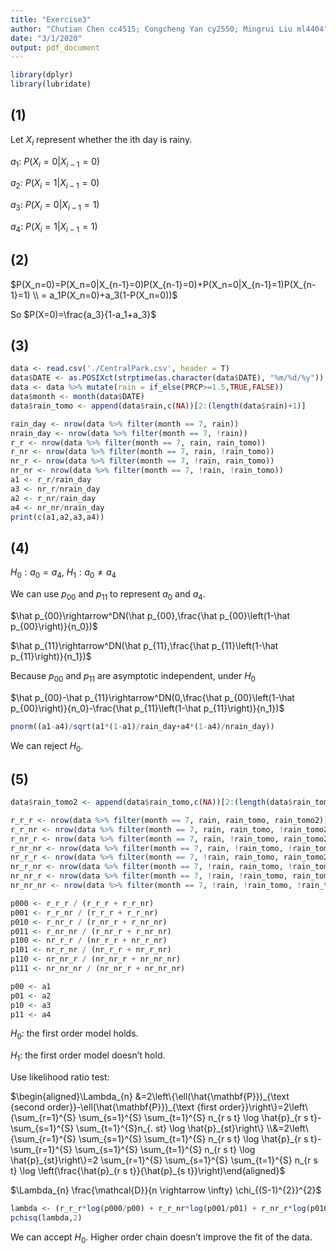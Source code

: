 ```yaml
---
title: "Exercise3"
author: "Chutian Chen cc4515; Congcheng Yan cy2550; Mingrui Liu ml4404"
date: "3/1/2020"
output: pdf_document
---
```


```r
library(dplyr)
library(lubridate)
```

## (1)

Let $X_i$ represent whether the ith day is rainy.

$a_1$: $P(X_i=0|X_{i-1}=0)$

$a_2$: $P(X_i=1|X_{i-1}=0)$

$a_3$: $P(X_i=0|X_{i-1}=1)$

$a_4$: $P(X_i=1|X_{i-1}=1)$

## (2)

$P(X_n=0)=P(X_n=0|X_{n-1}=0)P(X_{n-1}=0)+P(X_n=0|X_{n-1}=1)P(X_{n-1}=1) \\ = a_1P(X_n=0)+a_3(1-P(X_n=0))$

So $P(X=0)=\frac{a_3}{1-a_1+a_3}$

## (3)

```r
data <- read.csv('./CentralPark.csv', header = T)
data$DATE <- as.POSIXct(strptime(as.character(data$DATE), "%m/%d/%y"))
data <- data %>% mutate(rain = if_else(PRCP>=1.5,TRUE,FALSE))
data$month <- month(data$DATE)
data$rain_tomo <- append(data$rain,c(NA))[2:(length(data$rain)+1)]
```
```r
rain_day <- nrow(data %>% filter(month == 7, rain))
nrain_day <- nrow(data %>% filter(month == 7, !rain))
r_r <- nrow(data %>% filter(month == 7, rain, rain_tomo))
r_nr <- nrow(data %>% filter(month == 7, rain, !rain_tomo))
nr_r <- nrow(data %>% filter(month == 7, !rain, rain_tomo))
nr_nr <- nrow(data %>% filter(month == 7, !rain, !rain_tomo))
a1 <- r_r/rain_day
a3 <- nr_r/nrain_day
a2 <- r_nr/rain_day
a4 <- nr_nr/nrain_day
print(c(a1,a2,a3,a4))
```

## (4)

$H_0:a_0=a_4$, $H_1:a_0\neq a_4$

We can use $p_{00}$ and $p_{11}$ to represent $a_0$ and $a_4$.

$\hat p_{00}\rightarrow^DN(\hat p_{00},\frac{\hat p_{00}\left(1-\hat p_{00}\right)}{n_0})$

$\hat p_{11}\rightarrow^DN(\hat p_{11},\frac{\hat p_{11}\left(1-\hat p_{11}\right)}{n_1})$

Because $p_{00}$ and $p_{11}$ are asymptotic independent, under $H_0$

$\hat p_{00}-\hat p_{11}\rightarrow^DN(0,\frac{\hat p_{00}\left(1-\hat p_{00}\right)}{n_0}-\frac{\hat p_{11}\left(1-\hat p_{11}\right)}{n_1})$

```r
pnorm((a1-a4)/sqrt(a1*(1-a1)/rain_day+a4*(1-a4)/nrain_day))
```

We can reject $H_0$.

## (5)
```r
data$rain_tomo2 <- append(data$rain_tomo,c(NA))[2:(length(data$rain_tomo)+1)]

r_r_r <- nrow(data %>% filter(month == 7, rain, rain_tomo, rain_tomo2))
r_r_nr <- nrow(data %>% filter(month == 7, rain, rain_tomo, !rain_tomo2))
r_nr_r <- nrow(data %>% filter(month == 7, rain, !rain_tomo, rain_tomo2))
r_nr_nr <- nrow(data %>% filter(month == 7, rain, !rain_tomo, !rain_tomo2))
nr_r_r <- nrow(data %>% filter(month == 7, !rain, rain_tomo, rain_tomo2))
nr_r_nr <- nrow(data %>% filter(month == 7, !rain, rain_tomo, !rain_tomo2))
nr_nr_r <- nrow(data %>% filter(month == 7, !rain, !rain_tomo, rain_tomo2))
nr_nr_nr <- nrow(data %>% filter(month == 7, !rain, !rain_tomo, !rain_tomo2))

p000 <- r_r_r / (r_r_r + r_r_nr)
p001 <- r_r_nr / (r_r_r + r_r_nr)
p010 <- r_nr_r / (r_nr_r + r_nr_nr)
p011 <- r_nr_nr / (r_nr_r + r_nr_nr)
p100 <- nr_r_r / (nr_r_r + nr_r_nr)
p101 <- nr_r_nr / (nr_r_r + nr_r_nr)
p110 <- nr_nr_r / (nr_nr_r + nr_nr_nr)
p111 <- nr_nr_nr / (nr_nr_r + nr_nr_nr)

p00 <- a1
p01 <- a2
p10 <- a3
p11 <- a4
```

$H_0$: the first order model holds.

$H_1$: the first order model doesn't hold.

Use likelihood ratio test:

$\begin{aligned}\Lambda_{n} &=2\left\{\ell(\hat{\mathbf{P}})_{\text {second order}}-\ell(\hat{\mathbf{P}})_{\text {first order}}\right\}=2\left\{\sum_{r=1}^{S} \sum_{s=1}^{S} \sum_{t=1}^{S} n_{r s t} \log \hat{p}_{r s t}-\sum_{s=1}^{S} \sum_{t=1}^{S}n_{. st} \log \hat{p}_{st}\right\} \\&=2\left\{\sum_{r=1}^{S} \sum_{s=1}^{S} \sum_{t=1}^{S} n_{r s t} \log \hat{p}_{r s t}-\sum_{r=1}^{S} \sum_{s=1}^{S} \sum_{t=1}^{S} n_{r s t} \log \hat{p}_{st}\right\}=2 \sum_{r=1}^{S} \sum_{s=1}^{S} \sum_{t=1}^{S} n_{r s t} \log \left(\frac{\hat{p}_{r s t}}{\hat{p}_{s t}}\right)\end{aligned}$

$\Lambda_{n} \frac{\mathcal{D}}{n \rightarrow \infty} \chi_{(S-1)^{2}}^{2}$ 

```r
lambda <- (r_r_r*log(p000/p00) + r_r_nr*log(p001/p01) + r_nr_r*log(p010/p10) + r_nr_nr*log(p011/p11) + nr_r_r*log(p100/p00) + nr_r_nr*log(p101/p01) + nr_nr_r*log(p110/p10) + nr_nr_nr*log(p111/p11)) * 2
pchisq(lambda,2)
```

We can accept $H_0$. Higher order chain doesn't improve the fit of the data.



